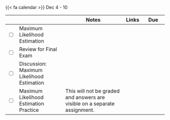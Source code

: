 {{< fa calendar >}} Dec 4 - 10


<table class="table-striped text-left table-bordered" align = "center">

  <thead>
    <th style="width:  3%"></th>
    <th style="width:  30%"></th>
    <th style="width:  40%">Notes</th>
    <th style="width:  8%">Links</th>
    <th style="width:  15%">Due</th>
  </thead>


  <tr>
    <td><input type="checkbox" /></td>
    <td> Maximum Likelihood Estimation &nbsp; &nbsp; </td>
    <td></td>
    <td><a href="https://mdogucu.github.io/stats67-fa23-slides/week10/10a-maximum-likelihood.html" target ="_blank"> <i class="fas fa-laptop" aria-hidden="true"
            title="External Link to Slides" target = "_blank"></i></td>
    <td></td>
  </tr>


  

  <tr>
    <td><input type="checkbox" /></td>
    <td> Review for Final Exam&nbsp; &nbsp; </td>
    <td></td>
    <td></td>
    <td></td>
  </tr>
  
  
 
  
  <tr>
    <td><input type="checkbox" /></td>
    <td> Discussion: Maximum Likelihood Estimation &nbsp; &nbsp; </td>
    <td> </td>
    <td> <a href="https://mdogucu.github.io/stats67-fa23-starter-codes/10d-maximum-likelihood.qmd" download> <i class="fa-brands fa-r-project" aria-hidden="true"
            title="External Link to Slides" target = "_blank"></i></a></td>
    <td></td>
  </tr>
  
  
  <tr>
    <td><input type="checkbox" /></td>
    <td> Maximum Likelihood Estimation Practice &nbsp; &nbsp; </td>
    <td>This will not be graded and answers are visible on a separate assignment.</td>
    <td><a href="https://www.gradescope.com/courses/621306/assignments/3737839" target ="_blank"> <i class="fas fa-edit" aria-hidden="true"
            title="External Link to Gradescope" target = "_blank"></i></a></td>
    <td></td>
  </tr>
        
</table>